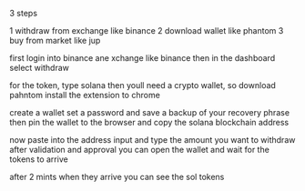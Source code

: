 
<Meta title="Tutorials/One Minute/Withdraw From Binance" />

3 steps

1 withdraw from exchange like binance
2 download wallet like phantom
3 buy from market like jup

first login into binance
ane xchange like binance
then in the dashboard select withdraw

for the token, type solana
then youll need a crypto wallet, so download pahntom
install the extension to chrome

create a wallet
set a password
and save a backup of your recovery phrase
then pin the wallet to the browser
and copy the solana blockchain address

now paste into the address input
and type the amount you want to withdraw
after validation and approval
you can open the wallet and wait for the tokens to arrive

after 2 mints when they arrive
you can see the sol tokens
